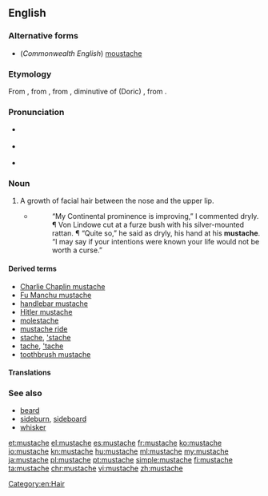 ==English==

===Alternative forms===
* (''Commonwealth English'') [[moustache]]

===Etymology===
From {{etyl|fr|en}} {{m|fr|moustache}}, from {{etyl|it|en}} {{m|it|mostaccio}}, from {{etyl|gkm|en}} {{m|el|μουστάκιον}}, diminutive of (Doric) {{etyl|grc|en}} {{m|grc|μύσταξ||upper lip}}, from {{etyl|ine-pro|en}} {{m|ine-pro|*mendʰ-||to chew}}.

===Pronunciation===
* {{a|US}} {{IPA|/ˈmʌstæʃ/|lang=en}}
* {{a|RP}} {{IPA|/ˈmʊstɑːʃ/|lang=en}}
* {{audio|En-us-mustache.ogg|Audio (US)|lang=en}}

===Noun===
{{en-noun}}

# A growth of facial hair between the nose and the upper lip.
#* {{RQ:Frgsn Zlnstn|IV}}
#*: “My Continental prominence is improving,” I commented dryly. ¶ Von Lindowe cut at a furze bush with his silver-mounted rattan. ¶ “Quite so,” he said as dryly, his hand at his '''mustache'''. “I may say if your intentions were known your life would not be worth a curse.”

====Derived terms====
* [[Charlie Chaplin mustache]]
* [[Fu Manchu mustache]]
* [[handlebar mustache]]
* [[Hitler mustache]]
* [[molestache]]
* [[mustache ride]]
* [[stache]], [['stache]]
* [[tache]], [['tache]]
* [[toothbrush mustache]]

====Translations====
{{trans-see|moustache}}

===See also===
* [[beard]]
* [[sideburn]], [[sideboard]]
* [[whisker]]

[[Category:en:Hair]]

[[et:mustache]]
[[el:mustache]]
[[es:mustache]]
[[fr:mustache]]
[[ko:mustache]]
[[io:mustache]]
[[kn:mustache]]
[[hu:mustache]]
[[ml:mustache]]
[[my:mustache]]
[[ja:mustache]]
[[pl:mustache]]
[[pt:mustache]]
[[simple:mustache]]
[[fi:mustache]]
[[ta:mustache]]
[[chr:mustache]]
[[vi:mustache]]
[[zh:mustache]]